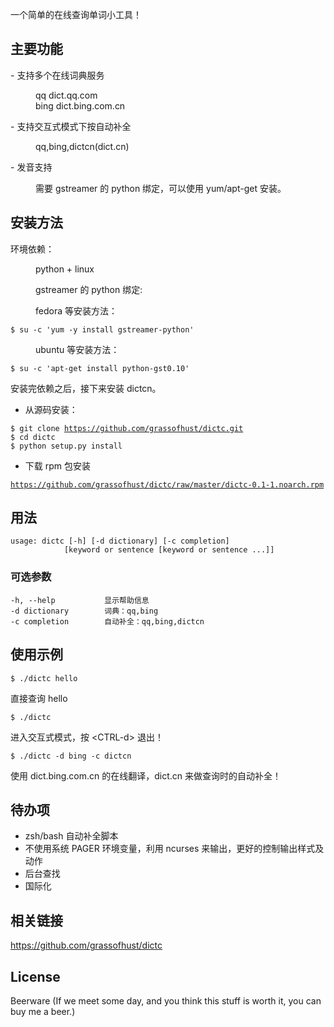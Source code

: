 一个简单的在线查询单词小工具！

== 主要功能 ==
- 支持多个在线词典服务
:qq    dict.qq.com
:bing  dict.bing.com.cn
- 支持交互式模式下按<Tab>自动补全
:qq,bing,dictcn(dict.cn)
- 发音支持
:需要 gstreamer 的 python 绑定，可以使用 yum/apt-get 安装。

== 安装方法 ==

环境依赖：

:python + linux

:gstreamer 的 python 绑定:

:fedora 等安装方法：
 $ su -c 'yum -y install gstreamer-python'
:ubuntu 等安装方法：
 $ su -c 'apt-get install python-gst0.10'

安装完依赖之后，接下来安装 dictcn。

* 从源码安装：
 $ git clone https://github.com/grassofhust/dictc.git
 $ cd dictc
 $ python setup.py install

* 下载 rpm 包安装
 https://github.com/grassofhust/dictc/raw/master/dictc-0.1-1.noarch.rpm

== 用法 ==

 usage: dictc [-h] [-d dictionary] [-c completion]
             [keyword or sentence [keyword or sentence ...]]

=== 可选参数 ===

 -h, --help           显示帮助信息
 -d dictionary        词典：qq,bing
 -c completion        自动补全：qq,bing,dictcn

== 使用示例 ==

 $ ./dictc hello
直接查询 hello

 $ ./dictc
进入交互式模式，按 &lt;CTRL-d&gt; 退出！

 $ ./dictc -d bing -c dictcn
使用 dict.bing.com.cn 的在线翻译，dict.cn 来做查询时的自动补全！
== 待办项 ==

* zsh/bash 自动补全脚本
* 不使用系统 PAGER 环境变量，利用 ncurses 来输出，更好的控制输出样式及动作
* 后台查找
* 国际化

== 相关链接 ==

https://github.com/grassofhust/dictc

== License ==

Beerware (If we meet some day, and you think this stuff is worth it, you can buy me a beer.)

